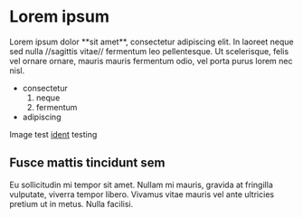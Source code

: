 = Lorem ipsum =

Lorem ipsum dolor **sit amet**, consectetur adipiscing
elit. In laoreet neque sed nulla //sagittis vitae//
fermentum leo pellentesque. Ut scelerisque, felis vel
ornare ornare, mauris mauris fermentum odio, vel porta
purus lorem nec nisl.

* consectetur
*# neque
*# fermentum
* adipiscing

Image test [[ident]] testing

== Fusce mattis tincidunt sem ==

Eu sollicitudin mi tempor sit amet. Nullam mi mauris,
gravida at fringilla vulputate, viverra tempor libero.
Vivamus vitae mauris vel ante ultricies pretium ut in
metus. Nulla facilisi.